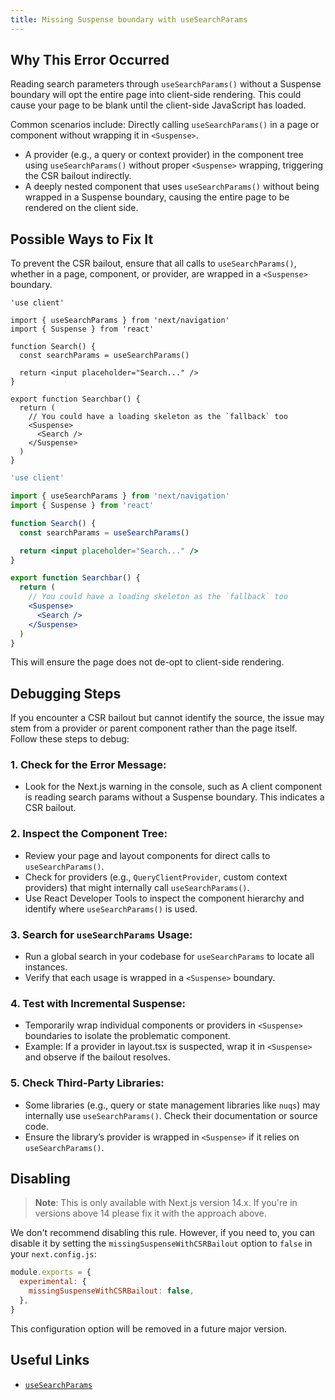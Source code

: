 ```yaml
---
title: Missing Suspense boundary with useSearchParams
---
```


## Why This Error Occurred

Reading search parameters through `useSearchParams()` without a Suspense boundary will opt the entire page into client-side rendering. This could cause your page to be blank until the client-side JavaScript has loaded.

Common scenarios include:
Directly calling `useSearchParams()` in a page or component without wrapping it in `<Suspense>`.

- A provider (e.g., a query or context provider) in the component tree using `useSearchParams()` without proper `<Suspense>` wrapping, triggering the CSR bailout indirectly.
- A deeply nested component that uses `useSearchParams()` without being wrapped in a Suspense boundary, causing the entire page to be rendered on the client side.

## Possible Ways to Fix It

To prevent the CSR bailout, ensure that all calls to `useSearchParams()`, whether in a page, component, or provider, are wrapped in a `<Suspense>` boundary.

```tsx filename="app/search.tsx" switcher
'use client'

import { useSearchParams } from 'next/navigation'
import { Suspense } from 'react'

function Search() {
  const searchParams = useSearchParams()

  return <input placeholder="Search..." />
}

export function Searchbar() {
  return (
    // You could have a loading skeleton as the `fallback` too
    <Suspense>
      <Search />
    </Suspense>
  )
}
```

```jsx filename="app/search.js" switcher
'use client'

import { useSearchParams } from 'next/navigation'
import { Suspense } from 'react'

function Search() {
  const searchParams = useSearchParams()

  return <input placeholder="Search..." />
}

export function Searchbar() {
  return (
    // You could have a loading skeleton as the `fallback` too
    <Suspense>
      <Search />
    </Suspense>
  )
}
```

This will ensure the page does not de-opt to client-side rendering.

## Debugging Steps
If you encounter a CSR bailout but cannot identify the source, the issue may stem from a provider or parent component rather than the page itself. Follow these steps to debug:

### 1. Check for the Error Message: 
- Look for the Next.js warning in the console, such as A client component is reading search params without a Suspense boundary. This indicates a CSR bailout.

### 2. Inspect the Component Tree:
- Review your page and layout components for direct calls to `useSearchParams()`.
- Check for providers (e.g., `QueryClientProvider`, custom context providers) that might internally call `useSearchParams()`.
- Use React Developer Tools to inspect the component hierarchy and identify where `useSearchParams()` is used.

### 3. Search for `useSearchParams` Usage:
- Run a global search in your codebase for `useSearchParams` to locate all instances.
- Verify that each usage is wrapped in a `<Suspense>` boundary.

### 4. Test with Incremental Suspense:
- Temporarily wrap individual components or providers in `<Suspense>` boundaries to isolate the problematic component.
- Example: If a provider in layout.tsx is suspected, wrap it in `<Suspense>` and observe if the bailout resolves.

### 5. Check Third-Party Libraries:
- Some libraries (e.g., query or state management libraries like `nuqs`) may internally use `useSearchParams()`. Check their documentation or source code.
- Ensure the library’s provider is wrapped in `<Suspense>` if it relies on `useSearchParams()`.

## Disabling

> **Note**: This is only available with Next.js version 14.x. If you're in versions above 14 please fix it with the approach above.

We don't recommend disabling this rule. However, if you need to, you can disable it by setting the `missingSuspenseWithCSRBailout` option to `false` in your `next.config.js`:

```js filename="next.config.js"
module.exports = {
  experimental: {
    missingSuspenseWithCSRBailout: false,
  },
}
```

This configuration option will be removed in a future major version.

## Useful Links

- [`useSearchParams`](/docs/app/api-reference/functions/use-search-params)

